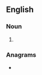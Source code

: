 {{selfref|See also [[Wiktionary:Neologisms]].}}
==English==

===Noun===
{{head|en|noun form}}

# {{plural of|neologism|lang=en}}

===Anagrams===
* {{anagrams|en|a=egilmnooss|gloominess|mooselings}}